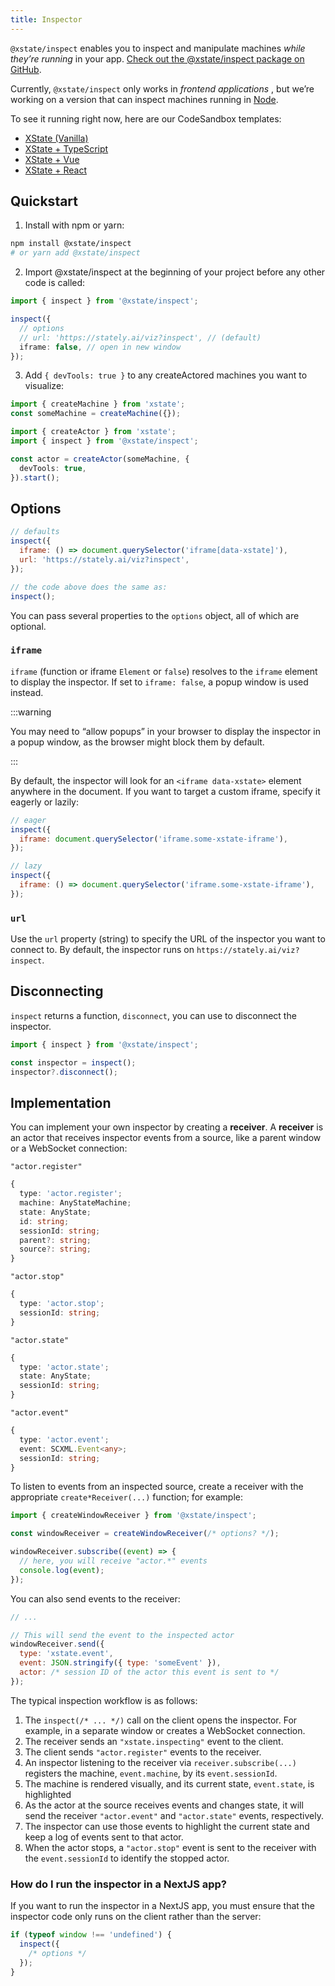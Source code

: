 ```yaml
---
title: Inspector
---
```


`@xstate/inspect` enables you to inspect and manipulate machines _while they’re running_ in your app. [Check out the @xstate/inspect package on GitHub](https://github.com/statelyai/xstate/tree/main/packages/xstate-inspect).

Currently, `@xstate/inspect` only works in _frontend applications_ , but we’re working on a version that can inspect machines running in [Node](https://nodejs.org/).

To see it running right now, here are our CodeSandbox templates:

- [XState (Vanilla)](https://codesandbox.io/s/xstate-ts-viz-template-qzdvv)
- [XState + TypeScript](https://codesandbox.io/s/xstate-ts-viz-template-qzdvv)
- [XState + Vue](https://codesandbox.io/s/xstate-vue-viz-template-r5wd7)
- [XState + React](https://codesandbox.io/s/xstate-react-viz-template-5wq3q)

## Quickstart

1. Install with npm or yarn:

```bash
npm install @xstate/inspect
# or yarn add @xstate/inspect
```

2. Import @xstate/inspect at the beginning of your project before any other code is called:

```ts
import { inspect } from '@xstate/inspect';

inspect({
  // options
  // url: 'https://stately.ai/viz?inspect', // (default)
  iframe: false, // open in new window
});
```

3. Add `{ devTools: true }` to any createActored machines you want to visualize:

```ts
import { createMachine } from 'xstate';
const someMachine = createMachine({});

import { createActor } from 'xstate';
import { inspect } from '@xstate/inspect';

const actor = createActor(someMachine, {
  devTools: true,
}).start();
```

## Options

```js
// defaults
inspect({
  iframe: () => document.querySelector('iframe[data-xstate]'),
  url: 'https://stately.ai/viz?inspect',
});

// the code above does the same as:
inspect();
```

You can pass several properties to the `options` object, all of which are optional.

### `iframe`

`iframe` (function or iframe `Element` or `false`) resolves to the `iframe` element to display the inspector. If set to `iframe: false`, a popup window is used instead.

:::warning

You may need to “allow popups” in your browser to display the inspector in a popup window, as the browser might block them by default.

:::

By default, the inspector will look for an `<iframe data-xstate>` element anywhere in the document. If you want to target a custom iframe, specify it eagerly or lazily:

```js
// eager
inspect({
  iframe: document.querySelector('iframe.some-xstate-iframe'),
});
```

```js
// lazy
inspect({
  iframe: () => document.querySelector('iframe.some-xstate-iframe'),
});
```

### `url`

Use the `url` property (string) to specify the URL of the inspector you want to connect to. By default, the inspector runs on `https://stately.ai/viz?inspect`.

## Disconnecting

`inspect` returns a function, `disconnect`, you can use to disconnect the inspector.

```ts
import { inspect } from '@xstate/inspect';

const inspector = inspect();
inspector?.disconnect();
```

## Implementation

You can implement your own inspector by creating a **receiver**. A **receiver** is an actor that receives inspector events from a source, like a parent window or a WebSocket connection:

`"actor.register"`

```ts
{
  type: 'actor.register';
  machine: AnyStateMachine;
  state: AnyState;
  id: string;
  sessionId: string;
  parent?: string;
  source?: string;
}
```

`"actor.stop"`

```ts
{
  type: 'actor.stop';
  sessionId: string;
}
```

`"actor.state"`

```ts
{
  type: 'actor.state';
  state: AnyState;
  sessionId: string;
}
```

`"actor.event"`

```ts
{
  type: 'actor.event';
  event: SCXML.Event<any>;
  sessionId: string;
}
```

To listen to events from an inspected source, create a receiver with the appropriate `create*Receiver(...)` function; for example:

```js
import { createWindowReceiver } from '@xstate/inspect';

const windowReceiver = createWindowReceiver(/* options? */);

windowReceiver.subscribe((event) => {
  // here, you will receive "actor.*" events
  console.log(event);
});
```

You can also send events to the receiver:

```js
// ...

// This will send the event to the inspected actor
windowReceiver.send({
  type: 'xstate.event',
  event: JSON.stringify({ type: 'someEvent' }),
  actor: /* session ID of the actor this event is sent to */
});
```

The typical inspection workflow is as follows:

1. The `inspect(/* ... */)` call on the client opens the inspector. For example, in a separate window or creates a WebSocket connection.
2. The receiver sends an `"xstate.inspecting"` event to the client.
3. The client sends `"actor.register"` events to the receiver.
4. An inspector listening to the receiver via `receiver.subscribe(...)` registers the machine, `event.machine`, by its `event.sessionId`.
5. The machine is rendered visually, and its current state, `event.state`, is highlighted
6. As the actor at the source receives events and changes state, it will send the receiver `"actor.event"` and `"actor.state"` events, respectively.
7. The inspector can use those events to highlight the current state and keep a log of events sent to that actor.
8. When the actor stops, a `"actor.stop"` event is sent to the receiver with the `event.sessionId` to identify the stopped actor.

### How do I run the inspector in a NextJS app?

If you want to run the inspector in a NextJS app, you must ensure that the inspector code only runs on the client rather than the server:

```js
if (typeof window !== 'undefined') {
  inspect({
    /* options */
  });
}
```
